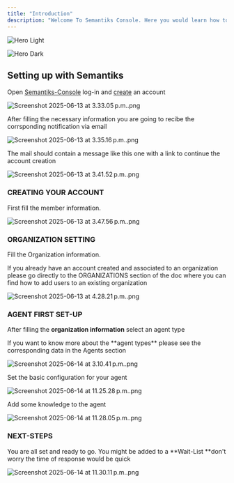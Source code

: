 ```yaml
---
title: "Introduction"
description: "Welcome To Semantiks Console. Here you would learn how to use the semantiks console web-app including Agent Creation and Management, Dashboards and Conversations Analytics as well as external integrations to  various channels "
---
```


<img
  className="block dark:hidden"
  src="/logo/dark.png"
  alt="Hero Light"
/>

<img
  className="hidden dark:block"
  src="/logo/light.png"
  alt="Hero Dark"
/>

## Setting up with Semantiks

Open [Semantiks-Console](https://consola.semantiks.com/login) log-in and [create](https://consola.semantiks.com/signup) an account

![Screenshot 2025-06-13 at 3.33.05 p.m..png](/images/Screenshot2025-06-13at3.33.05p.m..png)

After filling the necessary information you are going to recibe the corrsponding notification via email

![Screenshot 2025-06-13 at 3.35.16 p.m..png](/images/Screenshot2025-06-13at3.35.16p.m..png)

The mail should contain a message like this one with a link to continue the account creation

![Screenshot 2025-06-13 at 3.41.52 p.m..png](/images/Screenshot2025-06-13at3.41.52p.m..png)

### CREATING YOUR ACCOUNT

First fill the member information.

![Screenshot 2025-06-13 at 3.47.56 p.m..png](/images/Screenshot2025-06-13at3.47.56p.m..png)

### ORGANIZATION SETTING

Fill the Organization information.

<Note>
  If you already have an account created and associated to an organization please go directly to the ORGANIZATIONS section of the doc where you can find how to add users to an existing organization
</Note>

![Screenshot 2025-06-13 at 4.28.21 p.m..png](/images/Screenshot2025-06-13at4.28.21p.m..png)

### AGENT FIRST SET-UP

After filling the **organization information** select an agent type

<Note>
  If you want to know more about the **agent types** please see the corresponding data in the Agents section
</Note>

![Screenshot 2025-06-14 at 3.10.41 p.m..png](/images/Screenshot2025-06-14at3.10.41p.m..png)

Set the basic configuration for your agent

![Screenshot 2025-06-14 at 11.25.28 p.m..png](/images/Screenshot2025-06-14at11.25.28p.m..png)

Add some knowledge to the agent

![Screenshot 2025-06-14 at 11.28.05 p.m..png](/images/Screenshot2025-06-14at11.28.05p.m..png)

### NEXT-STEPS

You are all set and ready to go. You might be added to a \*\*Wait-List \*\*don't worry the time of response would be quick

![Screenshot 2025-06-14 at 11.30.11 p.m..png](/images/Screenshot2025-06-14at11.30.11p.m..png)